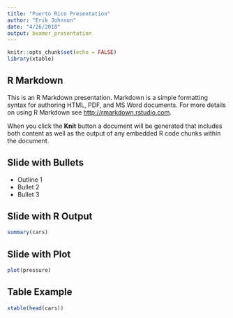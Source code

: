 ```yaml
---
title: "Puerto Rico Presentation"
author: "Erik Johnson"
date: "4/26/2018"
output: beamer_presentation
---
```


```r
knitr::opts_chunk$set(echo = FALSE)
library(xtable)

```

## R Markdown

This is an R Markdown presentation. Markdown is a simple formatting syntax for authoring HTML, PDF, and MS Word documents. For more details on using R Markdown see <http://rmarkdown.rstudio.com>.

When you click the **Knit** button a document will be generated that includes both content as well as the output of any embedded R code chunks within the document.

## Slide with Bullets

- Outline 1
- Bullet 2
- Bullet 3



## Slide with R Output

```r
summary(cars)
```

## Slide with Plot

```r
plot(pressure)
```

## Table Example

```r
xtable(head(cars))
```

